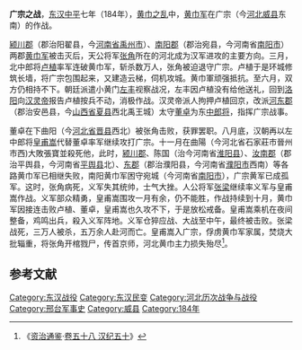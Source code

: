 '''广宗之战'''，[[东汉|东汉]][[中平|中平]]七年（184年），[[黄巾之乱|黄巾之乱]]中，[[黄巾军|黄巾军]]在广宗（今[[河北|河北]][[威县|威县]]东南）的作战。

[[颍川郡|颍川郡]]（郡治阳翟县，今[[河南省|河南省]][[禹州市|禹州市]]）、[[南阳郡|南阳郡]]（郡治宛县，今河南省[[南阳市|南阳市]]）两郡[[黄巾军|黄巾军]]被击灭后，天公将军[[张角|张角]]所在的河北成为汉军进攻的主要方向。三月，北中郎将[[卢植|卢植]]率军连破黄巾军，斩杀数万人，张角被迫退守广宗。卢植于是环城修筑长墙，将广宗包围起来，又建造云梯，伺机攻城。黄巾軍顽强抵抗。至六月，双方仍相持不下。朝廷派遣小黄门[[左丰|左丰]]视察战况，左丰因卢植没有给他送礼，回到[[洛阳|洛阳]]向[[汉灵帝|汉灵帝]]报告卢植按兵不动，消极作战。汉灵帝派人拘押卢植回京，改派[[河東郡_(中國)|河东郡]]（郡治安邑县，今[[山西省|山西省]][[夏县|夏县]]西北禹王城）太守[[董卓|董卓]]为东[[中郎将|中郎将]]，指挥广宗战事。

董卓在下曲阳（今[[河北省|河北省]][[晋县|晋县]]西北）被张角击败，获罪罢职。八月底，汉朝再以左中郎将[[皇甫嵩|皇甫嵩]]代替董卓率军继续攻打广宗。十一月在曲陽（今河北省石家莊市晉州市西)大敗張寶並殺死他，此时，[[颍川郡|颍川郡]]、陈国（治今河南省[[淮阳县|淮阳县]]）、[[汝南郡|汝南郡]]（郡治平舆县，今河南省[[平舆县|平舆县]]北）、[[东郡|东郡]]（郡治濮阳县，今河南省[[濮阳市|濮阳市]]西南）等各路黄巾军已相继失败，南阳黄巾军困守宛城（今河南省[[南阳市|南阳市]]），广宗黄军已成孤军。这时，张角病死，义军失其统帅，士气大挫。人公将军[[张梁|张梁]]继续率义军与皇甫嵩作战。义军部众精勇，皇甫嵩围攻一月有余，仍不能胜，作战持续到十月，黄巾军因接连击败卢植、董卓，皇甫嵩也久攻不下，于是放松戒备。皇甫嵩乘机在夜间整备，鸡鸣出兵，殺入义军阵地。义军仓猝应战、大战至中午，最终被击败。张梁战死，三万人被杀，五万余人赴河而亡。皇甫嵩入广宗，俘虏黄巾军家属，焚烧大批辎重，将张角开棺戮尸，传首京师，河北黄巾主力损失殆尽<ref>《[[资治通鉴|资治通鉴]]·[[s:資治通鑑/卷058|卷五十八 汉纪五十]]》</ref>。
== 参考文献 ==
{{reflist}}

{{DEFAULTSORT:G}}
[[Category:东汉战役|Category:东汉战役]]
[[Category:东汉民变|Category:东汉民变]]
[[Category:河北历次战争与战役|Category:河北历次战争与战役]]
[[Category:邢台军事史|Category:邢台军事史]]
[[Category:威县|Category:威县]]
[[Category:184年|Category:184年]]